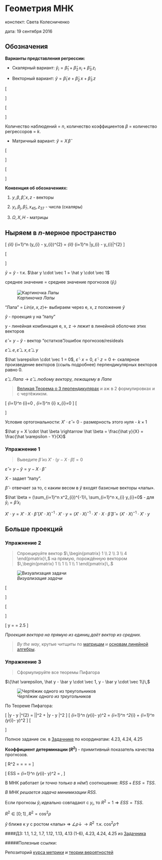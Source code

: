 # Геометрия МНК {#ols_geometry}

конспект: Света Колесниченко

дата: 19 сентября 2016

## Обозначения {#notation}

**Варианты представления регрессии:**

- Скалярный вариант: $\hat y_{i} = \hat \beta_1 + \hat \beta_2\, x_{i} + \hat \beta_3\, z_{i}$

- Векторный вариант: $\hat y = \hat \beta_1\, e + \hat \beta_2\, x + \hat \beta_3\, z$

\[
\begin{matrix} & e = \vec 1 = \\ \end{matrix}
\begin{pmatrix} 1 \\ \vdots \\ 1 \end{pmatrix}
\begin{matrix} \textit{ - единичный вектор размерности $n \times 1$}, \end{matrix}
\]

\[
\begin{matrix} & x = \\ \end{matrix}
\begin{pmatrix} x_{1} \\ \vdots \\ x_{n} \end{pmatrix}
\begin{matrix} & y  = \\ \end{matrix}
\begin{pmatrix} y_{1}  \\ \vdots  \\ y_{n} \end{pmatrix}
\begin{matrix} & z = \\ \end{matrix}
\begin{pmatrix} z_{1}  \\ \vdots \\ z_{n} \end{pmatrix}
\textit{ - векторы переменных}
\]
\

Количество наблюдений = $n$, количество коэффициентов $\beta$ = количество регрессоров = $k$.

- Матричный вариант: $\hat y = X\, \hat \beta$

\[
\begin{matrix} & \hat \beta = \\ \end{matrix}
\begin{pmatrix} \hat \beta_{1} \\ \vdots \\ \hat \beta_{k} \end{pmatrix}
\begin{matrix} \textit{ - вектор размера } k\times 1, \end{matrix}
\]

\[
\begin{matrix} & X = \\ \end{matrix}
\begin{pmatrix}
1 & x_{1} & z_{1} \\
\vdots & \vdots & \vdots \\
1 & x_n & z_{n}
\end{pmatrix}
\begin{matrix} \textit{ - матрица размера } n \times k \end{matrix}
\]
\

**Конвенция об обозначениях:**

1. $y, \beta, \hat \beta, x, z$  - векторы

1. $y_{i}, \beta_{j}, \hat \beta_{7}, x_{45}, z_{37}$ - числа (скаляры)

1. $\Omega, X, H$  - матрицы

## Ныряем в $n$-мерное пространство {#deep_in_rn}

\[
\min_{i\in I} \sum_{i=1}^n (y_{i} - \hat y_{i})^{2} =
\min_{i\in I} \sum_{i=1}^n |y_{i} - \hat y_{i}|^{2} \textit{ - минимизируем квадрат длины вектора}
\]

\[
\begin{pmatrix} \bar y \\ \vdots \\ \bar y \end{pmatrix}
\begin{matrix} & = \bar y \cdot \\ \end{matrix}
\begin{pmatrix} 1 \\ \vdots \\ 1 \end{pmatrix}
\begin{matrix} & = \bar y \cdot \vec 1 \end{matrix}
\]

$\bar y = \hat y$ - т.к. $\bar y \cdot \vec 1 = \hat y \cdot \vec 1$

среднее значение = среднее значение прогнозов ($\hat y_{i}$)


![*Картиночка Лапы*](images/03_the_picture.png)


"Лапа" = $Lin (e, x, z) \leftarrow$ выбираем через e, x, z положение $\hat y$

$\hat y$ - проекция y на "лапу"

y - линейная комбинация e, x, z $\rightarrow$ лежит в линейной оболочке этих векторов

$\hat \varepsilon = y - \hat y$ - вектор "остатков"/ошибок прогнозов/resideals

$\hat \varepsilon \,\bot\,  e, \hat \varepsilon \,\bot\, x, \hat \varepsilon \,\bot\, y$

$\hat \varepsilon \cdot \vec 1 = 0$, $\hat \varepsilon \cdot x = 0$, $\hat \varepsilon \cdot z = 0$ $\leftarrow$ скалярное произведение векторов (ссыль подробнее) перпендикулярных векторов равно 0.

$\hat \varepsilon  \, \bot \,  \textit{Лапа} \rightarrow \hat \varepsilon  \, \bot \,  \textit{любому вектору, лежащему в Лапе}$

> [Великая Теорема о 3 перпендикулярах](https://ru.wikipedia.org/wiki/Теорема_о_трёх_перпендикулярах) и аж в 2 формулировках и с чертёжиком.

\[
\sum_{i=1}^n \hat \varepsilon_{i}=0 ,
\sum_{i=1}^n \hat \varepsilon_{i} x_{i}=0
\]
\[
\begin{matrix} & X' = \\ \end{matrix}
\begin{pmatrix}
1 & \dots & 1\\
x & \dots & x_{n} \\
z & \dots & z_{n}
\end{pmatrix}
\begin{matrix} \textit{ - единичный вектор размерности $n \times 1$} \end{matrix}
\begin{matrix} & \hat \varepsilon = \\ \end{matrix}
\begin{pmatrix} \hat \varepsilon_{1} \\ \vdots \\ \hat \varepsilon_{n} \end{pmatrix}
\begin{matrix} \textit{ - единичный вектор размерности $n \times 1$} \end{matrix}
\]

Условие ортогональности: $X' \cdot \hat \varepsilon = 0$ - размерность этого нуля - $k \times 1$

$\hat y = X \cdot \hat \beta \rightarrow \hat \beta = \frac{\hat y}{X} = \frac{\hat \varepsilon - Y}{X}$

### Упражнение 1

> Выведите $\hat \beta$ из $X'\cdot(y-X\cdot\hat \beta) = 0$

$\hat \varepsilon = y - \hat y = y - X\cdot\hat \beta$

$X$ - задает "лапу".

$\hat \beta$ - отвечает за то, с каким весом в $\hat y$ входят базисные векторы «лапы».

$\hat \beta = (\sum_{i=1}^n x^2_{i})^{-1}\, \sum_{i=1}^n x_{i} y_{i}=0$ - для $\hat y_{i} = \hat \beta \, x_{i}$

$X'\cdot y = X'\cdot X\cdot \hat \beta$
$(X' \cdot X)^{-1}\cdot X' \cdot y = (X' \cdot X)^{-1}\cdot X'\cdot X \cdot \hat \beta$
$\hat \beta = (X' \cdot X)^{-1}\cdot X'\cdot y$

## Больше проекций {#more_projections}

### Упражнение 2

> Спроецируйте вектор $\,\begin{pmatrix} 1 \\ 2 \\ 3 \\ 4 \end{pmatrix}\,$  на прямую, порождённую вектором  $\,\begin{pmatrix} 1 \\ 1 \\ 1 \\ 1 \end{pmatrix}\,.$

![*Визуализация задачи*](images/03_proj_on_1.png)

\[
\begin{matrix} & \hat \beta = \\ \end{matrix}
\begin{pmatrix} 1 & 1 & 1 & 1 \end{pmatrix}
\begin{pmatrix} 1 \\ 1 \\ 1 \\ 1 \end{pmatrix}
\begin{pmatrix} 1 & 1 & 1 & 1 \end{pmatrix}
\begin{pmatrix} 1 \\ 2 \\ 3 \\ 4 \end{pmatrix}
\begin{matrix} = 4^{-1} \cdot 10 \cdot \frac{1}{4} \cdot 10 = 2.5 \\ \end{matrix}
\]

\[
\begin{matrix} & \hat y = X \cdot \hat \beta = \\ \end{matrix}
\begin{pmatrix} 2.5 \\ 2.5 \\ 2.5 \\ 2.5 \end{pmatrix}
\begin{matrix} = \\ \end{matrix}
\begin{pmatrix} \bar y \\ \bar y \\ \bar y \\ \bar y \end{pmatrix}
\]

\[
\bar y = \frac{1+2+3+4}{4} = 2.5
\]

*Проекция вектора на прямую из единиц даёт вектор из средних.*

> *By the way*, крутые читщиты по [матрицам](http://antongerdelan.net/teaching/3dprog1/maths_cheat_sheet.pdf) и [основам линейной алгебры](http://www.souravsengupta.com/cds2016/lectures/Savov_Notes.pdf).


### Упражнение 3

> Сформулируйте все теоремы Пифагора

$\{\hat \varepsilon, \hat y - \bar y \cdot \vec 1, y - \bar y \cdot \vec 1\}\,$

![*Чертёжик одного из треугольников*](images/03_right.png)

По Теореме Пифагора:

\[ |y - \bar y \cdot \vec 1|^{2} = |\hat \varepsilon|^2 + |\hat y - \bar y \cdot \vec 1|^2
\]
\[ \sum_{i=1}^n (y_{i}- \bar y)^2 = \sum_{i=1}^n \hat \varepsilon^2_{i} + \sum_{i=1}^n (\hat y_{i}- \bar y)^2
\]
\[
\begin{matrix} & y_{i}- \bar y = \\ \end{matrix}
\begin{pmatrix} y_{1} - \bar y\\ \vdots \\ y_{n} - \bar y \end{pmatrix}
\]

Полное задание см. в [Задачнике](https://github.com/bdemeshev/em_pset/) по координатам: 4.23, 4.24, 4.25

**Коэффициент детерминации ($R^2$)** - примитивный показатель качества прогнозов.

\[
R^2 = \frac{ESS}{TSS} = \frac{\sum_{i=1}^n \hat \varepsilon^2_{i}}{\sum_{i=1}^n (y_{i}- \bar y)^2} = \frac{\sum_{i=1}^n (y_{i}- \hat y)^2}{\sum_{i=1}^n (y_{i}- \bar y)^2} = \frac{\text{residial sum of squares (cумма квадратов остатков)}}{\text{total sum of squares (полная сумма квадратов)}}
\]

\[
ESS = \sum_{i=1}^n (\hat y_{i}- \bar y)^2 = \, \text{explained sum of squares ("объясненная" сумма квадратов)}
\]

В МНК работает (*и точно только в нём!*) соотношение: $RSS + ESS = TSS$.

*В МНК решается задача минимизации RSS.*

Если прогнозы $\hat y_i$ идеально совпадают с $y_i$, то $R^2 = 1 \Rightarrow ESS = TSS$.

$R^2 \in [0;1]\, , R^2 = \cos^2 \rho$

$\hat y$ ближе к $y$ с ростом «лапы» $\Rightarrow$
$\angle \rho \downarrow \, \rightarrow R^2\,$ т.к. $\cos^2 \rho \uparrow$

####ДЗ:
1.1, 1.2, 1.7, 1.12, 1.13, 4.13 (1-6), 4.23, 4.24, 4.25 из [Задачника](https://github.com/bdemeshev/em_pset/)

#####Полезные ссылки:

Репозиторий [курса метрики](https://github.com/bdemeshev/em301/) и [теории вероятностей](https://github.com/bdemeshev/pr201/)
